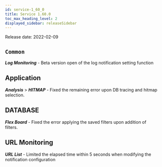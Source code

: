 ```yaml
---
id: service-1_60_0
title: Service 1.60.0
toc_max_heading_level: 2
displayed_sidebar: releaseSidebar
---
```



Release date: 2022-02-09

## `Common`

**_Log Monitoring_** - Beta version open of the log notification setting function

## Application

**_Analysis_** > **_HITMAP_** - Fixed the remaining error upon DB tracing and hitmap selection.

## DATABASE

**_Flex Board_** - Fixed the error applying the saved filters upon addition of filters.

## URL Monitoring

**_URL List_** - Limited the elapsed time within 5 seconds when modifying the notification configuration
